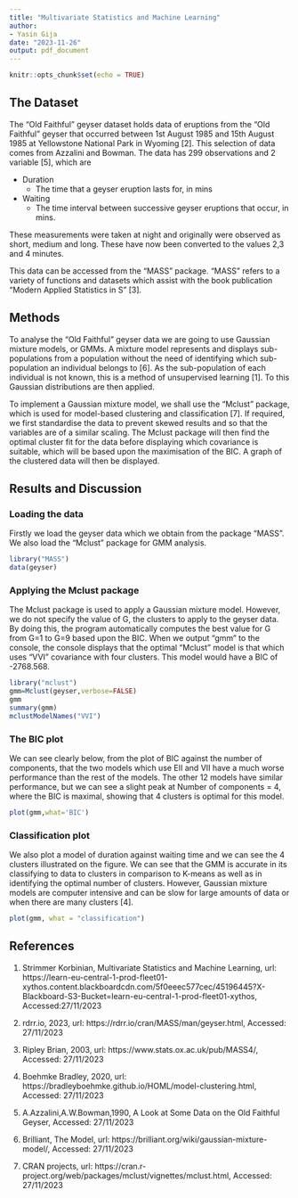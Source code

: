 ---
title: "Multivariate Statistics and Machine Learning"
author: 
- Yasin Gija
date: "2023-11-26"
output: pdf_document
---
\newpage

```{r setup, include=FALSE}
knitr::opts_chunk$set(echo = TRUE)
```

## The Dataset

The "Old Faithful" geyser dataset holds data of eruptions from the "Old Faithful" geyser that occurred between 1st August 1985 and 15th August 1985 at Yellowstone National Park in Wyoming [2]. This selection of data comes from Azzalini and Bowman. The data has 299 observations and 2 variable [5], which are


* Duration
    + The time that a geyser eruption lasts for, in mins
*  Waiting
    + The time interval between successive geyser eruptions that occur, in mins.

These measurements were taken at night and originally were observed as short, medium and long. These have now been converted to the values 2,3 and 4 minutes.  

This data can be accessed from the "MASS" package. "MASS" refers to a variety of functions and datasets which assist with the book publication "Modern Applied Statistics in S" [3].


## Methods

To analyse the "Old Faithful" geyser data we are going to use Gaussian mixture models, or GMMs. A mixture model represents and displays sub-populations from a population without the need of identifying which sub-population an individual belongs to [6]. As the sub-population of each individual is not known, this is a method of unsupervised learning [1]. To this Gaussian distributions are then applied.  

To implement a Gaussian mixture model, we shall use the "Mclust" package, which is used for model-based clustering and classification [7]. If required, we first standardise the data to prevent skewed results and so that the variables are of a similar scaling. The Mclust package will then find the optimal cluster fit for the data before displaying which covariance is suitable, which will be based upon the maximisation of the BIC. A graph of the clustered data will then be displayed.

## Results and Discussion

### Loading the data

Firstly we load the geyser data which we obtain from the package "MASS". We also load the "Mclust" package for GMM analysis.
```{r load}

library("MASS")
data(geyser)
```

### Applying the Mclust package

The Mclust package is used to apply a Gaussian mixture model. However, we do not specify the value of G, the clusters to apply to the geyser data. By doing this, the program automatically computes the best value for G from G=1 to G=9 based upon the BIC.
When we output "gmm" to the console, the console displays that the optimal "Mclust" model is that which uses "VVI" covariance with four clusters. This model would have a BIC of -2768.568.
```{r gmmMclust, message=FALSE,warning=FALSE}

library("mclust")
gmm=Mclust(geyser,verbose=FALSE)
gmm
summary(gmm)
mclustModelNames("VVI")
```

### The BIC plot

We can see clearly below, from the plot of BIC against the number of components, that the two models which use EII and VII have a much worse performance than the rest of the models. The other 12 models have similar performance, but we can see a slight peak at Number of components = 4, where the BIC is maximal, showing that 4 clusters is optimal for this model.

```{r BICplot, echo=TRUE, fig.align='center',out.width='75%'}
plot(gmm,what='BIC')

```

### Classification plot

We also plot a model of duration against waiting time and we can see the 4 clusters illustrated on the figure.
We can see that the GMM is accurate in its classifying to data to clusters in comparison to K-means as well as in identifying the optimal number of clusters. However, Gaussian mixture models are computer intensive and can be slow for large amounts of data or when there are many clusters [4].

```{r plotting, echo=TRUE,fig.align='center',out.width='75%'}
plot(gmm, what = "classification")

```

## References

1. Strimmer Korbinian, Multivariate Statistics and Machine Learning, url: https://learn-eu-central-1-prod-fleet01-xythos.content.blackboardcdn.com/5f0eeec577cec/45196445?X-Blackboard-S3-Bucket=learn-eu-central-1-prod-fleet01-xythos, Accessed:27/11/2023  

2. rdrr.io, 2023, url: https://rdrr.io/cran/MASS/man/geyser.html, Accessed: 27/11/2023  

3. Ripley Brian, 2003, url: https://www.stats.ox.ac.uk/pub/MASS4/, Accessed: 27/11/2023  

4. Boehmke Bradley, 2020, url: https://bradleyboehmke.github.io/HOML/model-clustering.html, Accessed: 27/11/2023  

5. A.Azzalini,A.W.Bowman,1990, A Look at Some Data on the Old Faithful Geyser, Accessed: 27/11/2023

6. Brilliant, The Model, url: https://brilliant.org/wiki/gaussian-mixture-model/, Accessed: 27/11/2023

7. CRAN projects, url: https://cran.r-project.org/web/packages/mclust/vignettes/mclust.html, Accessed: 27/11/2023
